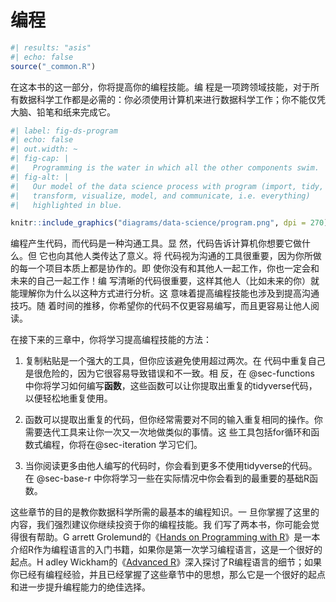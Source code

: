 # 编程 {#sec-program-intro .unnumbered}

```r
#| results: "asis"
#| echo: false
source("_common.R")
```

在这本书的这一部分，你将提高你的编程技能。编
程是一项跨领域技能，对于所有数据科学工作都是必需的：你必须使用计算机来进行数据科学工作；你不能仅凭大脑、铅笔和纸来完成它。

```r
#| label: fig-ds-program
#| echo: false
#| out.width: ~
#| fig-cap: |
#|   Programming is the water in which all the other components swim.
#| fig-alt: |
#|   Our model of the data science process with program (import, tidy,
#|   transform, visualize, model, and communicate, i.e. everything) 
#|   highlighted in blue.

knitr::include_graphics("diagrams/data-science/program.png", dpi = 270)
```

编程产生代码，而代码是一种沟通工具。显
然，代码告诉计算机你想要它做什么。但
它也向其他人类传达了意义。将
代码视为沟通的工具很重要，因为你所做的每一个项目本质上都是协作的。即
使你没有和其他人一起工作，你也一定会和未来的自己一起工作！编
写清晰的代码很重要，这样其他人（比如未来的你）就能理解你为什么以这种方式进行分析。这
意味着提高编程技能也涉及到提高沟通技巧。随
着时间的推移，你希望你的代码不仅更容易编写，而且更容易让他人阅读。

在接下来的三章中，你将学习提高编程技能的方法：

1.  复制粘贴是一个强大的工具，但你应该避免使用超过两次。在
    代码中重复自己是很危险的，因为它很容易导致错误和不一致。相
    反，在 @sec-functions 中你将学习如何编写**函数**，这些函数可以让你提取出重复的tidyverse代码，以便轻松地重复使用。

2.  函数可以提取出重复的代码，但你经常需要对不同的输入重复相同的操作。你
    需要迭代工具来让你一次又一次地做类似的事情。这
    些工具包括for循环和函数式编程，你将在\@sec-iteration 学习它们。

3.  当你阅读更多由他人编写的代码时，你会看到更多不使用tidyverse的代码。在
    @sec-base-r 中你将学习一些在实际情况中你会看到的最重要的基础R函数。

这些章节的目的是教你数据科学所需的最基本的编程知识。一
旦你掌握了这里的内容，我们强烈建议你继续投资于你的编程技能。我
们写了两本书，你可能会觉得很有帮助。G
arrett Grolemund的《[Hands on Programming with R](https://rstudio-education.github.io/hopr/)》是一本介绍R作为编程语言的入门书籍，如果你是第一次学习编程语言，这是一个很好的起点。H
adley Wickham的《[Advanced R](https://adv-r.hadley.nz/)》深入探讨了R编程语言的细节；如果你已经有编程经验，并且已经掌握了这些章节中的思想，那么它是一个很好的起点和进一步提升编程能力的绝佳选择。

